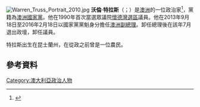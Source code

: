 [[File:Warren_Truss_Portrait_2010.jpg|thumb]]
'''沃倫·特拉斯'''（{{lang-en|Warren Truss}}；{{bd|1948年|10月8日}}）是[[澳洲|澳洲]]的一位政治家<ref>{{cite news|title=Tony Abbott's cabinet and outer ministry|url=http://www.smh.com.au/federal-politics/political-news/tony-abbotts-cabinet-and-outer-ministry-20130916-2tuma.html|accessdate=16 September 2013|newspaper=smh.com.au|date=16 September 2013|agency=AAP|archive-date=2017-08-06|archive-url=https://web.archive.org/web/20170806191147/http://www.smh.com.au/federal-politics/political-news/tony-abbotts-cabinet-and-outer-ministry-20130916-2tuma.html|dead-url=no}}</ref>，黨籍為[[澳洲國家黨|澳洲國家黨]]。他在1990年首次當選眾議院[[懷德灣_(澳大利亞國會選區)|懷德灣選區]]議員。他在2013年9月18日至2016年2月18日以國家黨黨魁身分擔任[[澳洲副總理|澳洲副總理]]。卸任總理後在該年7月退出政壇，卸任議員。

特拉斯出生在昆士蘭州，在從政之前曾是一位農民。

==參考資料==
{{reflist}}
[[Category:澳大利亞政治人物|Category:澳大利亞政治人物]]